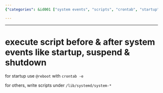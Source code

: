 ```yaml
---
{"categories": &id001 ["system events", "scripts", "crontab", "startup", "suspend", "shutdown", "systemd"], "category": "systemd", "date": "2023-10-10 22:49:03", "description": "This article provides a detailed explanation of how to run scripts before and after system events such as startup, suspend, and shutdown. It covers using the &grave;@reboot&grave; command with &grave;crontab -e&grave; for startup event management and explains how to write scripts in &grave;/lib/systemd/system-*&grave; directories for handling other system events.", "tags": *id001, "title": "Mastering System Events: Script Execution with @reboot and systemd"}

---
```


------

# execute script before & after system events like startup, suspend & shutdown

for startup use `@reboot` with `crontab -e`

for others, write scripts under `/lib/systemd/system-*`

